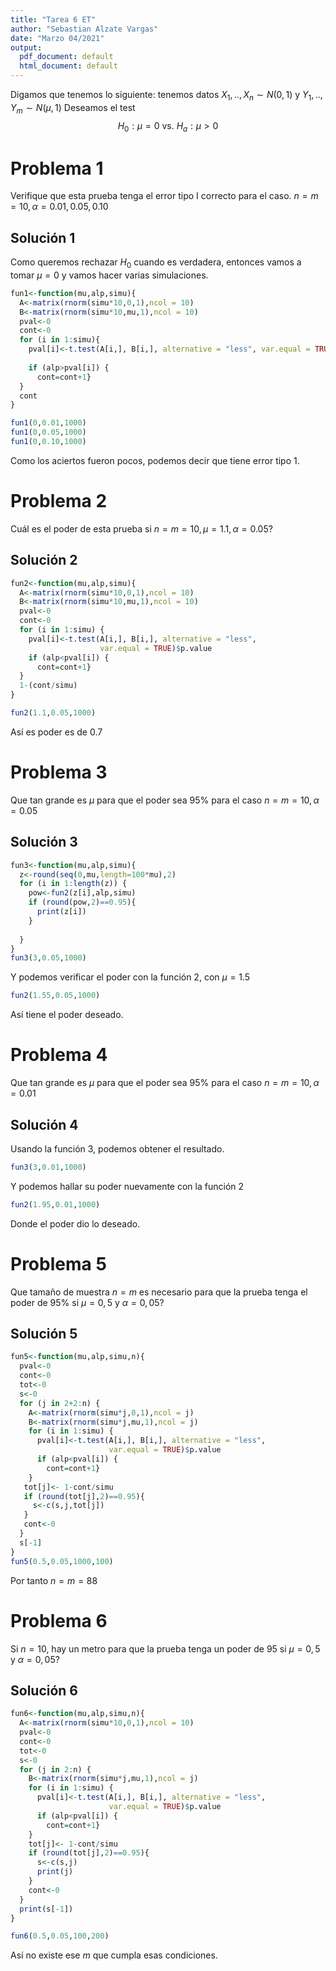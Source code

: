 ```yaml
---
title: "Tarea 6 ET"
author: "Sebastian Alzate Vargas"
date: "Marzo 04/2021"
output:
  pdf_document: default
  html_document: default
---
```


Digamos que tenemos lo siguiente: tenemos datos $X_1,..,X_n \sim N(0, 1)$ y $Y_1,..,Y_m \sim N(\mu, 1)$ Deseamos el test $$H_0:\mu=0\text{ vs. }H_a:\mu>0$$

# Problema 1
Verifique que esta prueba tenga el error tipo I correcto para el caso. $n=m=10, \alpha=0.01, 0.05, 0.10$

## Solución 1
Como queremos rechazar $H_0$ cuando es verdadera, entonces vamos a tomar $\mu=0$ y vamos hacer varias simulaciones.
```R
fun1<-function(mu,alp,simu){
  A<-matrix(rnorm(simu*10,0,1),ncol = 10)
  B<-matrix(rnorm(simu*10,mu,1),ncol = 10)
  pval<-0 
  cont<-0
  for (i in 1:simu){
    pval[i]<-t.test(A[i,], B[i,], alternative = "less", var.equal = TRUE)$p.value
    
    if (alp>pval[i]) {
      cont=cont+1}
  }
  cont
}

fun1(0,0.01,1000)
fun1(0,0.05,1000)
fun1(0,0.10,1000)

```
Como los aciertos fueron pocos, podemos decir que tiene error tipo 1.

# Problema 2
Cuál es el poder de esta prueba si $n=m=10, \mu=1.1,\alpha=0.05$?

## Solución 2
```R
fun2<-function(mu,alp,simu){
  A<-matrix(rnorm(simu*10,0,1),ncol = 10)
  B<-matrix(rnorm(simu*10,mu,1),ncol = 10)
  pval<-0
  cont<-0
  for (i in 1:simu) {
    pval[i]<-t.test(A[i,], B[i,], alternative = "less",
                    var.equal = TRUE)$p.value
    if (alp<pval[i]) {
      cont=cont+1}
  }
  1-(cont/simu)
}

fun2(1.1,0.05,1000)

```
Así es poder es de $0.7$

# Problema 3
Que tan grande es $\mu$ para que el poder sea $95 \%$ para el caso $n=m=10, \alpha=0.05$

## Solución 3
```R
fun3<-function(mu,alp,simu){
  z<-round(seq(0,mu,length=100*mu),2)
  for (i in 1:length(z)) {
    pow<-fun2(z[i],alp,simu)
    if (round(pow,2)==0.95){
      print(z[i])
    }
     
  }
}
fun3(3,0.05,1000)

```
Y podemos verificar el poder con la función 2, con $\mu=1.5$
```R
fun2(1.55,0.05,1000)
```
Así tiene el poder deseado.

# Problema 4
Que tan grande es $\mu$ para que el poder sea $95 \%$ para el caso $n=m=10, \alpha=0.01$

## Solución 4
Usando la función 3, podemos obtener el resultado.
```R
fun3(3,0.01,1000)
```
Y podemos hallar su poder nuevamente con la función 2
```R
fun2(1.95,0.01,1000)
```
Donde el poder dio lo deseado.

# Problema 5
Que tamaño de muestra $n = m$ es necesario para que la prueba tenga el poder de $95 \%$ si $\mu = 0,5$ y $\alpha = 0,05$?

## Solución 5
```R
fun5<-function(mu,alp,simu,n){
  pval<-0
  cont<-0
  tot<-0
  s<-0
  for (j in 2+2:n) {
    A<-matrix(rnorm(simu*j,0,1),ncol = j)
    B<-matrix(rnorm(simu*j,mu,1),ncol = j)
    for (i in 1:simu) {
      pval[i]<-t.test(A[i,], B[i,], alternative = "less",
                      var.equal = TRUE)$p.value
      if (alp<pval[i]) {
        cont=cont+1}
    }
   tot[j]<- 1-cont/simu
   if (round(tot[j],2)==0.95){
     s<-c(s,j,tot[j])
   }
   cont<-0
  }
  s[-1]
}
fun5(0.5,0.05,1000,100)

```
Por tanto $n=m=88$

# Problema 6
Si $n = 10$, hay un metro para que la prueba tenga un poder de $95 %$ si $\mu = 0,5$ y $\alpha = 0,05$?

## Solución 6
```R
fun6<-function(mu,alp,simu,n){
  A<-matrix(rnorm(simu*10,0,1),ncol = 10)
  pval<-0
  cont<-0
  tot<-0
  s<-0
  for (j in 2:n) {
    B<-matrix(rnorm(simu*j,mu,1),ncol = j)
    for (i in 1:simu) {
      pval[i]<-t.test(A[i,], B[i,], alternative = "less",
                      var.equal = TRUE)$p.value
      if (alp<pval[i]) {
        cont=cont+1}
    }
    tot[j]<- 1-cont/simu
    if (round(tot[j],2)==0.95){
      s<-c(s,j)
      print(j)
    }
    cont<-0
  }
  print(s[-1])
}

fun6(0.5,0.05,100,200)


```
Así no existe ese $m$ que cumpla esas condiciones.